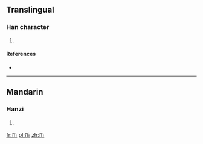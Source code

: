 ==Translingual==

===Han character===
{{Han char|rn=46|rad=山|as=01|sn=4|four=|canj=竹山 (HU)|ids=⿱[[丿]][[山]]}}

# {{defn|Han|sort=山01}}

====References====
* {{Han ref|kx=0307.021|hdz=10759.111|uh=5C72|ud=23666}}

----

==Mandarin==

===Hanzi===
{{cmn-hanzi|pin=[[wā]] ([[wa1]])|wg=wa<sup>1</sup>}}

# {{defn|lang=cmn|sort=山01}}

[[fr:屲]]
[[pl:屲]]
[[zh:屲]]